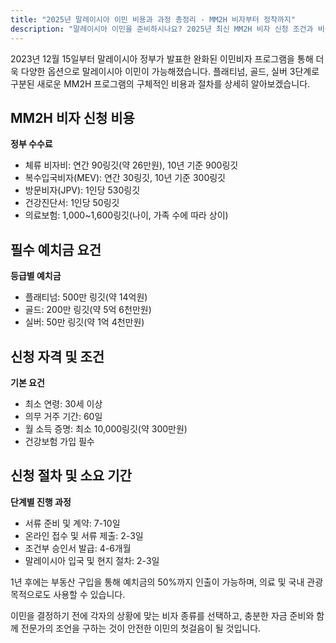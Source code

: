 ```yaml
---
title: "2025년 말레이시아 이민 비용과 과정 총정리 - MM2H 비자부터 정착까지"
description: "말레이시아 이민을 준비하시나요? 2025년 최신 MM2H 비자 신청 조건과 비용, 필수 준비 서류부터 실제 정착 과정까지 한눈에 파악할 수 있는 완벽 가이드입니다."
---
```


2023년 12월 15일부터 말레이시아 정부가 발표한 완화된 이민비자 프로그램을 통해 더욱 다양한 옵션으로 말레이시아 이민이 가능해졌습니다. 플래티넘, 골드, 실버 3단계로 구분된 새로운 MM2H 프로그램의 구체적인 비용과 절차를 상세히 알아보겠습니다.

## MM2H 비자 신청 비용

**정부 수수료**

- 체류 비자비: 연간 90링깃(약 26만원), 10년 기준 900링깃
- 복수입국비자(MEV): 연간 30링깃, 10년 기준 300링깃
- 방문비자(JPV): 1인당 530링깃
- 건강진단서: 1인당 50링깃
- 의료보험: 1,000~1,600링깃(나이, 가족 수에 따라 상이)

## 필수 예치금 요건

**등급별 예치금**

- 플래티넘: 500만 링깃(약 14억원)
- 골드: 200만 링깃(약 5억 6천만원)
- 실버: 50만 링깃(약 1억 4천만원)

## 신청 자격 및 조건

**기본 요건**

- 최소 연령: 30세 이상
- 의무 거주 기간: 60일
- 월 소득 증명: 최소 10,000링깃(약 300만원)
- 건강보험 가입 필수

## 신청 절차 및 소요 기간

**단계별 진행 과정**

- 서류 준비 및 계약: 7-10일
- 온라인 접수 및 서류 제출: 2-3일
- 조건부 승인서 발급: 4-6개월
- 말레이시아 입국 및 현지 절차: 2-3일

1년 후에는 부동산 구입을 통해 예치금의 50%까지 인출이 가능하며, 의료 및 국내 관광 목적으로도 사용할 수 있습니다.

이민을 결정하기 전에 각자의 상황에 맞는 비자 종류를 선택하고, 충분한 자금 준비와 함께 전문가의 조언을 구하는 것이 안전한 이민의 첫걸음이 될 것입니다.
